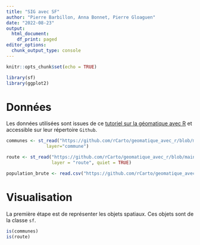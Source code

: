 ```yaml
---
title: "SIG avec SF"
author: "Pierre Barbillon, Anna Bonnet, Pierre Gloaguen"
date: "2022-08-23"
output: 
  html_document:
    df_print: paged
editor_options: 
  chunk_output_type: console
---
```


```r
knitr::opts_chunk$set(echo = TRUE)
```

```r
library(sf)
library(ggplot2)
```


# Données 

Les données utilisées sont issues de ce [tutoriel sur la géomatique avec R](https://rcarto.github.io/geomatique_avec_r/) et accessible sur leur répertoire `Github`.

```r
communes <- st_read("https://github.com/rCarto/geomatique_avec_r/blob/main/data/lot46.gpkg?raw=true",
               layer="commune")

route <- st_read("https://github.com/rCarto/geomatique_avec_r/blob/main/data/lot46.gpkg?raw=true", 
                 layer = "route", quiet = TRUE)

population_brute <- read.csv("https://github.com/rCarto/geomatique_avec_r/raw/main/data/pop.csv")
```

# Visualisation

La première étape est de représenter les objets spatiaux. Ces objets sont de la classe `sf`.

```r
is(communes)
is(route)
```

